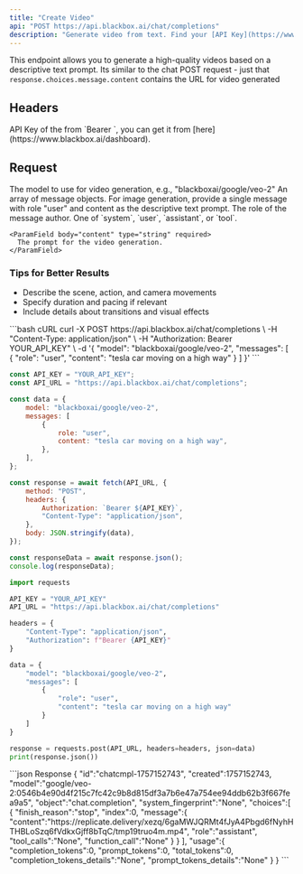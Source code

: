 ```yaml
---
title: "Create Video"
api: "POST https://api.blackbox.ai/chat/completions"
description: "Generate video from text. Find your [API Key](https://www.blackbox.ai/dashboard)."
---
```


This endpoint allows you to generate a high-quality videos based on a descriptive text prompt.
Its similar to the chat POST request - just that `response.choices.message.content` contains the URL for video generated


## Headers

<ParamField header="Authorization" type="string" required>
  API Key of the from `Bearer <api_key>`, you can get it from [here](https://www.blackbox.ai/dashboard).
</ParamField>

## Request

<ParamField body="model" type="string" required>
  The model to use for video generation, e.g., "blackboxai/google/veo-2"
</ParamField>

<ParamField body="messages" type="array" required>
  An array of message objects. For image generation, provide a single message with role "user" and content as the descriptive text prompt.

  <Expandable title="Message Object">
    <ParamField body="role" type="string" required>
      The role of the message author. One of `system`, `user`, `assistant`, or `tool`.
    </ParamField>
    
    <ParamField body="content" type="string" required>
      The prompt for the video generation.
    </ParamField>
  </Expandable>

</ParamField>


### Tips for Better Results

-   Describe the scene, action, and camera movements
-   Specify duration and pacing if relevant
-   Include details about transitions and visual effects

<RequestExample>
```bash cURL
curl -X POST https://api.blackbox.ai/chat/completions \
-H "Content-Type: application/json" \
-H "Authorization: Bearer YOUR_API_KEY" \
-d '{
    "model": "blackboxai/google/veo-2",
    "messages": [
        {
            "role": "user",
            "content": "tesla car moving on a high way"
        }
    ]
}'
```

```javascript Node.js
const API_KEY = "YOUR_API_KEY";
const API_URL = "https://api.blackbox.ai/chat/completions";

const data = {
    model: "blackboxai/google/veo-2",
    messages: [
        {
            role: "user",
            content: "tesla car moving on a high way",
        },
    ],
};

const response = await fetch(API_URL, {
    method: "POST",
    headers: {
        Authorization: `Bearer ${API_KEY}`,
        "Content-Type": "application/json",
    },
    body: JSON.stringify(data),
});

const responseData = await response.json();
console.log(responseData);
```

```python Python
import requests

API_KEY = "YOUR_API_KEY"
API_URL = "https://api.blackbox.ai/chat/completions"

headers = {
    "Content-Type": "application/json",
    "Authorization": f"Bearer {API_KEY}"
}

data = {
    "model": "blackboxai/google/veo-2",
    "messages": [
        {
            "role": "user",
            "content": "tesla car moving on a high way"
        }
    ]
}

response = requests.post(API_URL, headers=headers, json=data)
print(response.json())
```

</RequestExample>

<ResponseExample>
```json Response
{
  "id":"chatcmpl-1757152743",
  "created":1757152743,
  "model":"google/veo-2:0546b4e90d4f215c7fc42c9b8d815df3a7b6e47a754ee94ddb62b3f667fea9a5",
  "object":"chat.completion",
  "system_fingerprint":"None",
  "choices":[
    {
      "finish_reason":"stop",
      "index":0,
      "message":{
        "content":"https://replicate.delivery/xezq/6gaMWJQRMt4fJyA4Pbgd6fNyhHTHBLoSzq6fVdkxGjff8bTqC/tmp19truo4m.mp4",
        "role":"assistant",
        "tool_calls":"None",
        "function_call":"None"
      }
    }
  ],
  "usage":{
    "completion_tokens":0,
    "prompt_tokens":0,
    "total_tokens":0,
    "completion_tokens_details":"None",
    "prompt_tokens_details":"None"
  }
}
```
</ResponseExample>
